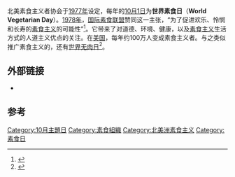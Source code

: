北美素食主义者协会于[[1977年|1977年]]设定，每年的[[10月1日|10月1日]]为'''世界素食日'''（'''World Vegetarian Day'''）。[[1978年|1978年]]，[[国际素食联盟|国际素食联盟]]赞同这一主张，“为了促进欢乐、怜悯和长寿的[[素食主义|素食主义]]的可能性”<ref>{{Cite web |url=http://www.navs-online.org/about/index.php |title=About NAVS |access-date=2009-09-26 |archive-date=2016-03-04 |archive-url=https://web.archive.org/web/20160304124108/http://www.navs-online.org/about/index.php }}</ref>。它带来了对道德、环境、健康，以及[[素食主义|素食主义]]生活方式的人道主义优点的关注。在[[美国|美国]]，每年约100万人变成素食主义者。与之类似推广素食主义的，还有[[世界无肉日|世界无肉日]]<ref>{{Cite web |url=http://www.meatlessday.com/ |title=Meatlessday.com & Sakmeatlessday.com |accessdate=2009-09-26 |archive-date=2015-05-06 |archive-url=https://web.archive.org/web/20150506164030/http://www.meatlessday.com/ |dead-url=no }}</ref>。

== 外部链接 ==
*{{Official website}}

== 参考 ==
{{Reflist|2}}

{{节日小作品}}
{{素食主義}}

[[Category:10月主題日|Category:10月主題日]]
[[Category:素食組織|Category:素食組織]]
[[Category:北美洲素食主义|Category:北美洲素食主义]]
[[Category:素食日|Category:素食日]]